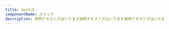 ```yaml
---
title: Switch
componentName: スイッチ
description: 説明テキストがはいります説明テキストがはいります説明テキストがはいります説明テキストがはいります説明テキストがはいります説明テキストがはいります説明テキストがはいります説明テキストがはいります
---
```



<Code
  title="スイッチ"
  description="説明テキストがはいります説明テキストがはいります説明テキストがはいります説明テキストがはいります説明テキストがはいります説明テキストがはいります説明テキストがはいります説明テキストがはいります"
  code={switchSampleRaw}>
  <SwitchSample client:load />
</Code>

<Code
  title="States"
  description="説明テキストがはいります説明テキストがはいります説明テキストがはいります説明テキストがはいります説明テキストがはいります説明テキストがはいります説明テキストがはいります説明テキストがはいります"
  code={switchSampleRaw2}>
  <SwitchSample2 client:load />
</Code>
